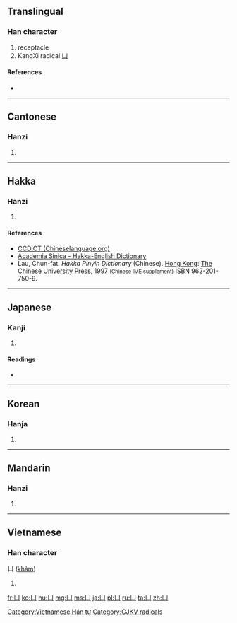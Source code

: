 ==Translingual==
{{stroke order|type=animate}}

===Han character===
{{Han char|rn=17|rad=凵|as=00|sn=2|four=2277<sub>0</sub>|canj=女中 (VL), X女中 (XVL)}}

# receptacle
# KangXi radical [[Index:Chinese radical/凵|凵]]

====References====
* {{Han ref|kx=0134.390|dkj=01800|dj=0300.250|hdz=10306.150|uh=51F5|ud=20981|bh=C942|bd=51522}}

----

==Cantonese==

===Hanzi===
{{yue-hanzi|jyut=|y=hom1}}

# {{defn|lang=yue|sort=凵00}}

----

==Hakka==

===Hanzi===
{{hak-hanzi|poj=khám|gd=k'am<sup>5</sup> [Hailu], k'am<sup>3</sup> [Kwangtung, Bao'an]|hpy=kiem3}}

# {{defn|lang=hak|sort=凵00}}

====References====
*[http://www.chineselanguage.org/dictionaries/?mode=view&module=chardict&query=%E5%87%B5 CCDICT (Chineselanguage.org)]
*[http://minhakka.ling.sinica.edu.tw/bkg/hakyin/search.php?DETAIL=1&LIMIT=id=11125&dbname=su_tian_1&graph=2 Academia Sinica - Hakka-English Dictionary]
*Lau, Chun-fat. ''Hakka Pinyin Dictionary'' (Chinese). [[Hong Kong]]: [[w:The Chinese University Press|The Chinese University Press]], 1997 <small>(Chinese IME supplement)</small> ISBN 962-201-750-9.

----

==Japanese==

===Kanji===
{{ja-kanji|grade=|rs=凵00}}

# {{defn|lang=ja|sort=凵00}}

====Readings====
* {{ja-readings|on=[[かん]] (kan), [[こん]] (kon)|kun=[[かんにょう]] (kannyou), [[かんがまえ]] (kangamae)}}

----

==Korean==

===Hanja===
{{ko-hanja|hangeul=감|rv=gam|mr=kam}}

# {{defn|lang=ko|sort=凵00}}

----

==Mandarin==

===Hanzi===
{{cmn-hanzi|pin=[[qū]] ([[qu1]])|wg=ch'ü<sup>1</sup>}}

# {{defn|lang=cmn|sort=凵00}}

----

==Vietnamese==

===Han character===
'''凵''' ([[khảm]])

# {{defn|lang=vi}}

[[Category:Vietnamese Hán tự]]
[[Category:CJKV radicals]]

[[fr:凵]]
[[ko:凵]]
[[hu:凵]]
[[mg:凵]]
[[ms:凵]]
[[ja:凵]]
[[pl:凵]]
[[ru:凵]]
[[ta:凵]]
[[zh:凵]]